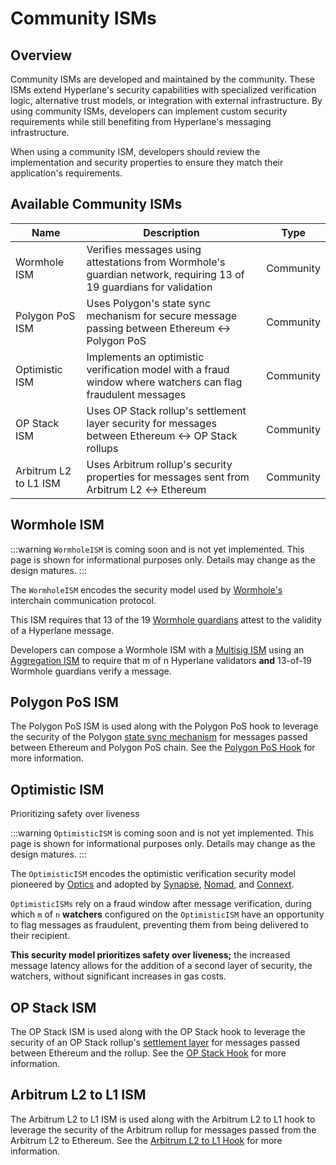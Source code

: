 # Community ISMs

## Overview

Community ISMs are developed and maintained by the community. These ISMs extend Hyperlane's security capabilities with specialized verification logic, alternative trust models, or integration with external infrastructure. By using community ISMs, developers can implement custom security requirements while still benefiting from Hyperlane's messaging infrastructure.

When using a community ISM, developers should review the implementation and security properties to ensure they match their application's requirements.

## Available Community ISMs

| Name                  | Description                                                                                                        | Type      |
| --------------------- | ------------------------------------------------------------------------------------------------------------------ | --------- |
| Wormhole ISM          | Verifies messages using attestations from Wormhole's guardian network, requiring 13 of 19 guardians for validation | Community |
| Polygon PoS ISM       | Uses Polygon's state sync mechanism for secure message passing between Ethereum ↔ Polygon PoS                      | Community |
| Optimistic ISM        | Implements an optimistic verification model with a fraud window where watchers can flag fraudulent messages        | Community |
| OP Stack ISM          | Uses OP Stack rollup's settlement layer security for messages between Ethereum ↔ OP Stack rollups                  | Community |
| Arbitrum L2 to L1 ISM | Uses Arbitrum rollup's security properties for messages sent from Arbitrum L2 ↔ Ethereum                           | Community |

## Wormhole ISM

:::warning
`WormholeISM` is coming soon and is not yet implemented. This page is shown for informational purposes only. Details may change as the design matures.
:::

The `WormholeISM` encodes the security model used by [Wormhole's](https://wormhole.com/) interchain communication protocol.

This ISM requires that 13 of the 19 [Wormhole guardians](https://wormhole.com/network/#guardians) attest to the validity of a Hyperlane message.

Developers can compose a Wormhole ISM with a [Multisig ISM](../multisig-ISM.mdx) using an [Aggregation ISM](../aggregation-ISM.mdx) to require that m of n Hyperlane validators **and** 13-of-19 Wormhole guardians verify a message.

## Polygon PoS ISM

The Polygon PoS ISM is used along with the Polygon PoS hook to leverage the security of the Polygon [state sync mechanism](https://docs.polygon.technology/pos/architecture/bor/state-sync/) for messages passed between Ethereum and Polygon PoS chain. See the [Polygon PoS Hook](/docs/reference/hooks/polygon-pos.mdx) for more information.

## Optimistic ISM

Prioritizing safety over liveness

:::warning
`OptimisticISM` is coming soon and is not yet implemented. This page is shown for informational purposes only. Details may change as the design matures.
:::

The `OptimisticISM` encodes the optimistic verification security model pioneered by [Optics](https://docs.celo.org/protocol/bridge/optics) and adopted by [Synapse](https://docs.synapseprotocol.com/docs/RFQ/Security/#proofs), [Nomad](https://docs.nomad.xyz/the-nomad-protocol/verification-mechanisms/optimistic-verification), and [Connext](https://blog.connext.network/optimistic-bridges-fb800dc7b0e0).

`OptimisticISMs` rely on a fraud window after message verification, during which `m` of `n` **watchers** configured on the `OptimisticISM` have an opportunity to flag messages as fraudulent, preventing them from being delivered to their recipient.

**This security model prioritizes safety over liveness;** the increased message latency allows for the addition of a second layer of security, the watchers, without significant increases in gas costs.

## OP Stack ISM

The OP Stack ISM is used along with the OP Stack hook to leverage the security of an OP Stack rollup's [settlement layer](https://stack.optimism.io/docs/understand/landscape/#execution) for messages passed between Ethereum and the rollup. See the [OP Stack Hook](/docs/reference/hooks/op-stack.mdx) for more information.

## Arbitrum L2 to L1 ISM

The Arbitrum L2 to L1 ISM is used along with the Arbitrum L2 to L1 hook to leverage the security of the Arbitrum rollup for messages passed from the Arbitrum L2 to Ethereum. See the [Arbitrum L2 to L1 Hook](/docs/reference/hooks/arbitrum-L2-to-L1.mdx) for more information.
